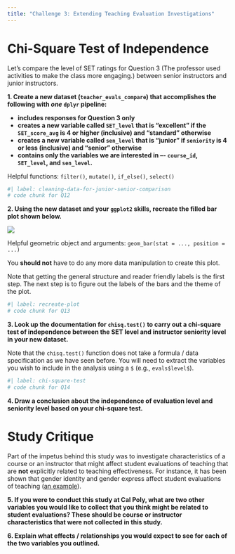 ```yaml
---
title: "Challenge 3: Extending Teaching Evaluation Investigations"
---
```


# Chi-Square Test of Independence

Let’s compare the level of SET ratings for Question 3 (The professor used
activities to make the class more engaging.) between senior instructors and 
junior instructors.

**1. Create a new dataset (`teacher_evals_compare`) that accomplishes the following with _one_ `dplyr` pipeline:**

- **includes responses for Question 3 only**
- **creates a new variable called `SET_level` that is “excellent” if the `SET_score_avg` is 4 or higher (inclusive) and “standard” otherwise**
- **creates a new variable called `sen_level` that is “junior” if `seniority` is 4 or less (inclusive) and “senior” otherwise** 
- **contains only the variables we are interested in –- `course_id`, `SET_level`, and `sen_level`.**

::: callout-tip
Helpful functions: `filter()`, `mutate()`, `if_else()`, `select()`
:::

```r
#| label: cleaning-data-for-junior-senior-comparison
# code chunk for Q12

```

**2. Using the new dataset and your `ggplot2` skills, recreate the filled bar plot shown below.**

![](images/make_plot.png)


::: callout-tip
Helpful geometric object and arguments: `geom_bar(stat = ..., position = ...)`

You **should not** have to do any more data manipulation to create this plot. 

Note that getting the general structure and reader friendly labels is the first
step. The next step is to figure out the labels of the bars and the theme of the
plot.
:::

```r
#| label: recreate-plot
# code chunk for Q13

```

**3. Look up the documentation for `chisq.test()` to carry out a chi-square test of independence between the SET level and instructor seniority level in your new dataset.**

::: callout-tip
Note that the `chisq.test()` function does not take a formula / data specification as we have seen before. You will need to extract the variables you wish to include in the analysis using a `$` (e.g., `evals$level$`).
:::

```r
#| label: chi-square-test
# code chunk for Q14

```

**4. Draw a conclusion about the independence of evaluation level and seniority level based on your chi-square test.**

# Study Critique

Part of the impetus behind this study was to investigate characteristics of a
course or an instructor that might affect student evaluations of teaching that
are **not** explicitly related to teaching effectiveness. For instance, it has
been shown that gender identity and gender express affect student evaluations of
teaching ([an example](https://link.springer.com/article/10.1007/s10755-014-9313-4?nr_email_referer=1)).

**5. If you were to conduct this study at Cal Poly, what are two other variables you would like to collect that you think might be related to student evaluations? These should be course or instructor characteristics that were not collected in this study.**

**6. Explain what effects / relationships you would expect to see for each of the two variables you outlined.**